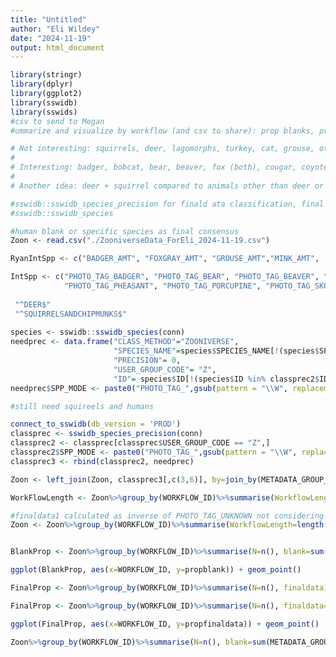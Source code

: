 ```yaml
---
title: "Untitled"
author: "Eli Wildey"
date: "2024-11-19"
output: html_document
---
```


```r
library(stringr)
library(dplyr)
library(ggplot2)
library(sswidb)
library(sswids)
#csv to send to Megan
#ummarize and visualize by workflow (and csv to share): prop blanks, prop deer, prop “interesting” species (according to SPPMODE), prop final data, species diversity, average/SD number of triggers per cam loc seq no, first and last retirement date – Eli 

# Not interesting: squirrels, deer, lagomorphs, turkey, cat, grouse, other domestic, other small mammal, other birds, sandhill crane, dog, muskrat, raccoon 
# 
# Interesting: badger, bobcat, bear, beaver, fox (both), cougar, coyote, whooping crane, elk, fisher, marten, mink, moose, opossum, otter, pheasant, porcupine, reptile, skunk, weasel, wolf, woodchuck 
# 
# Another idea: deer + squirrel compared to animals other than deer or squirrel 

#sswidb::sswidb_species_precision for finald ata classification, final data classification inverse of unknown
#sswidb::sswidb_species
```


```r
#human blank or specific species as final consensus
Zoon <- read.csv("./ZooniverseData_ForEli_2024-11-19.csv")

RyanIntSpp <- c("BADGER_AMT", "FOXGRAY_AMT", "GROUSE_AMT","MINK_AMT",  "MUSKRAT_AMT", "OTTER_AMT", "WEASEL_AMT", "WOLF_AMT", "COTTONTAIL_AMT", "COYOTE_AMT", "CRANE_SANDHILL_AMT",  "OPOSSUM_AMT", "OTHER_BIRD_AMT","PHEASANT_AMT", "TURKEY_YOUNG_AMT", "BEAR_ADULT_AMT", "BEAR_YOUNG_AMT", "AMPHIB_REPTILE_AMT")

IntSpp <- c("PHOTO_TAG_BADGER", "PHOTO_TAG_BEAR", "PHOTO_TAG_BEAVER", "PHOTO_TAG_BOBCAT", "PHOTO_TAG_COUGAR", "PHOTO_TAG_COYOTE", "PHOTO_TAG_CRANE_WHOOPING", "PHOTO_TAG_ELK", "PHOTO_TAG_FISHER", "PHOTO_TAG_FOX_GRAY", "PHOTO_TAG_FOX_RED", "PHOTO_TAG_MARTEN", "PHOTO_TAG_MINK", "PHOTO_TAG_MOOSE", "PHOTO_TAG_OPOSSUM", "PHOTO_TAG_OTTER",
            "PHOTO_TAG_PHEASANT", "PHOTO_TAG_PORCUPINE", "PHOTO_TAG_SKUNK_STRIPED", "PHOTO_TAG_WEASEL", "PHOTO_TAG_WOLF", "PHOTO_TAG_WOODCHUCK")
  
 "^DEER$"
 "^SQUIRRELSANDCHIPMUNKS$"
 
species <- sswidb::sswidb_species(conn)
needprec <- data.frame("CLASS_METHOD"="ZOONIVERSE",
                       "SPECIES_NAME"=species$SPECIES_NAME[!(species$SPECIES_NAME %in% classprec2$SPECIES_NAME)],
                       "PRECISION"= 0,
                       "USER_GROUP_CODE"= "Z",
                       "ID"= species$ID[!(species$ID %in% classprec2$ID)])
needprec$SPP_MODE <- paste0("PHOTO_TAG_",gsub(pattern = "\\W", replacement = "_", x = toupper(needprec$SPECIES_NAME)))

#still need squireels and humans

connect_to_sswidb(db_version = 'PROD')
classprec <- sswidb_species_precision(conn)
classprec2 <- classprec[classprec$USER_GROUP_CODE == "Z",]
classprec2$SPP_MODE <- paste0("PHOTO_TAG_",gsub(pattern = "\\W", replacement = "_", x = toupper(classprec2$SPECIES_NAME)))
classprec3 <- rbind(classprec2, needprec)

Zoon <- left_join(Zoon, classprec3[,c(3,6)], by=join_by(METADATA_GROUP_CODE == SPP_MODE))

WorkFlowLength <- Zoon%>%group_by(WORKFLOW_ID)%>%summarise(WorkflowLength=length(unique(RETIRED_DATE)))

#finaldata1 calculated as inverse of PHOTO_TAG_UNKNOWN not considering if accurcay is good enough, this is where finaldata2 comes in
Zoon <- Zoon%>%group_by(WORKFLOW_ID)%>%summarise(WorkflowLength=length(unique(RETIRED_DATE)), N=n(), blank=sum(METADATA_GROUP_CODE == "PHOTO_TAG_BLANK"), propblank= blank/N, finaldata=sum(METADATA_GROUP_CODE != "PHOTO_TAG_UNKNOWN" & ), propfinaldata= finaldata/N, )



```

```r
BlankProp <- Zoon%>%group_by(WORKFLOW_ID)%>%summarise(N=n(), blank=sum(METADATA_GROUP_CODE == "PHOTO_TAG_BLANK"), propblank= blank/N)

ggplot(BlankProp, aes(x=WORKFLOW_ID, y=propblank)) + geom_point()

```

```r
FinalProp <- Zoon%>%group_by(WORKFLOW_ID)%>%summarise(N=n(), finaldata1=sum(METADATA_GROUP_CODE != "PHOTO_TAG_UNKNOWN"), propfinaldata1= finaldata1/N)

FinalProp <- Zoon%>%group_by(WORKFLOW_ID)%>%summarise(N=n(), finaldata=sum(METADATA_GROUP_CODE == "PHOTO_TAG_UNKNOWN" | METADATA_GROUP_CODE == "PHOTO_TAG_UNKNOWN"), propfinaldata= finaldata/N)

ggplot(FinalProp, aes(x=WORKFLOW_ID, y=propfinaldata)) + geom_point()
```

```r
Zoon%>%group_by(WORKFLOW_ID)%>%summarise(N=n(), blank=sum(METADATA_GROUP_CODE == "PHOTO_TAG_BLANK"), propblank= blank/N)

```


